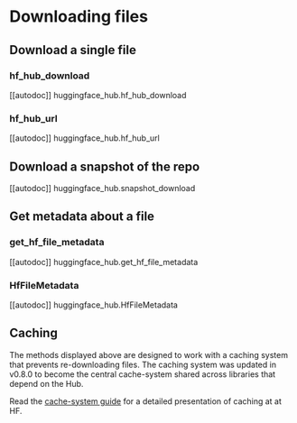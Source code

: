 # Downloading files

## Download a single file

### hf_hub_download

[[autodoc]] huggingface_hub.hf_hub_download

### hf_hub_url

[[autodoc]] huggingface_hub.hf_hub_url

## Download a snapshot of the repo

[[autodoc]] huggingface_hub.snapshot_download

## Get metadata about a file

### get_hf_file_metadata

[[autodoc]] huggingface_hub.get_hf_file_metadata

### HfFileMetadata

[[autodoc]] huggingface_hub.HfFileMetadata

## Caching

The methods displayed above are designed to work with a caching system that prevents
re-downloading files. The caching system was updated in v0.8.0 to become the central
cache-system shared across libraries that depend on the Hub.

Read the [cache-system guide](how-to-cache) for a detailed presentation of caching at
at HF.

